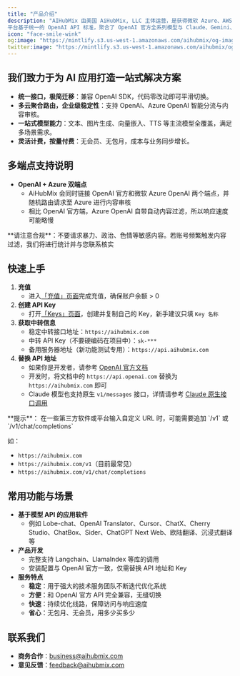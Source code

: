 ```yaml
---
title: "产品介绍"
description: "AIHubMix 由美国 AiHubMix, LLC 主体运营，是获得微软 Azure、AWS、GCP 官方授权的合规模型聚合平台。公司依托正规云服务额度和专业技术团队，长期为众多知名应用提供高并发、稳定、可信赖的 AI API 服务，深受开发者和企业信任。
平台基于统一的 OpenAI API 标准，聚合了 OpenAI 官方全系列模型与 Claude、Gemini、DeepSeek、阿里 Qwen 等主流大模型。开发者只需更改模型参数即可一键切换，无缝对接多家厂商，极大降低接入与运维成本。"
icon: "face-smile-wink"
og:image: "https://mintlify.s3.us-west-1.amazonaws.com/aihubmix/og-image.webp'"
twitter:image: "https://mintlify.s3.us-west-1.amazonaws.com/aihubmix/og-image.webp"
---
```


## 我们致力于为 AI 应用打造一站式解决方案

- **统一接口，极简迁移**：兼容 OpenAI SDK，代码零改动即可平滑切换。  
- **多云聚合路由，企业级稳定性**：支持 OpenAI、Azure OpenAI 智能分流与内容审核。
- **一站式模型能力**：文本、图片生成、向量嵌入、TTS 等主流模型全覆盖，满足多场景需求。
- **灵活计费，按量付费**：无会员、无包月，成本与业务同步增长。

## 多端点支持说明

- **OpenAI \+ Azure 双端点**
  - AiHubMix 会同时链接 OpenAI 官方和微软 Azure OpenAI 两个端点，并随机路由请求至 Azure 进行内容审核
  - 相比 OpenAI 官方端，Azure OpenAI 自带自动内容过滤，所以响应速度可能略慢

<Warning>
  **请注意合规**：不要请求暴力、政治、色情等敏感内容。若账号频繁触发内容过滤，我们将进行统计并与您联系核实
</Warning>

## 快速上手

1. **充值**
   - 进入[「充值」页面](https://aihubmix.com/topup)完成充值，确保账户余额 \> 0
2. **创建 API Key**
   - 打开[「Keys」页面](https://aihubmix.com/token)，创建并复制自己的 Key，新手建议只填 `Key 名称`
3. **获取中转信息**
   - 稳定中转接口地址：`https://aihubmix.com`
   - 中转 API Key（不要硬编码在项目中）：`sk-***`
   - 备用服务器地址（新功能测试专用）：`https://api.aihubmix.com`
4. **替换 API 地址**
   - 如果你是开发者，请参考 [OpenAI 官方文档](https://platform.openai.com)
   - 开发时，将文档中的 `https://api.openai.com` 替换为 `https://aihubmix.com` 即可
   - Claude 模型也支持原生 `v1/messages` 接口，详情请参考 [Claude 原生接口调用](/cn/api/Claude-Native)

<Tip>
  **提示**：
  在一些第三方软件或平台输入自定义 URL 时，可能需要追加 `/v1` 或 `/v1/chat/completions`
</Tip>

如：

- `https://aihubmix.com`
- `https://aihubmix.com/v1`（目前最常见）
- `https://aihubmix.com/v1/chat/completions`

## 常用功能与场景

- **基于模型 API 的应用软件**
  - 例如 Lobe-chat、OpenAI Translator、Cursor、ChatX、Cherry Studio、ChatBox、Sider、ChatGPT Next Web、欧陆翻译、沉浸式翻译等
- **产品开发**
  - 完整支持 Langchain、LlamaIndex 等库的调用
  - 安装配置与 OpenAI 官方一致，仅需替换 API 地址和 Key
- **服务特点**
  - **稳定**：用于强大的技术服务团队不断迭代优化系统
  - **方便**：和 OpenAI 官方 API 完全兼容，无缝切换
  - **快速**：持续优化线路，保障访问与响应速度
  - **省心**：无包月、无会员，用多少买多少

## 联系我们

- **商务合作**：[business@aihubmix.com](mailto:business@aihubmix.com)
- **意见反馈**：[feedback@aihubmix.com](mailto:feedback@aihubmix.com)